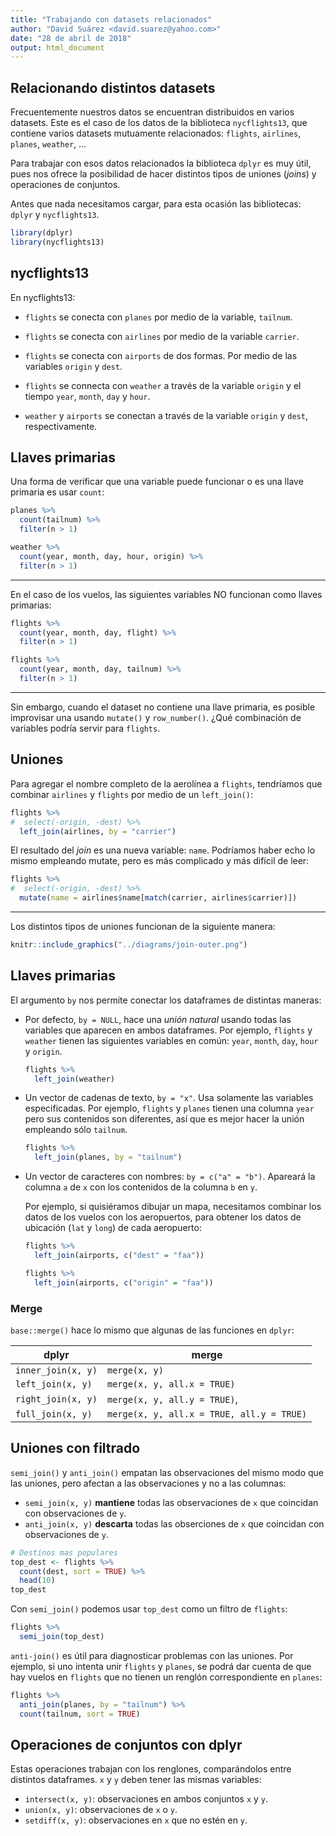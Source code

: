 ```yaml
---
title: "Trabajando con datasets relacionados"
author: "David Suárez <david.suarez@yahoo.com>"
date: "28 de abril de 2018"
output: html_document
---
```

## Relacionando distintos datasets

Frecuentemente nuestros datos se encuentran distribuidos en varios datasets. Este es el caso de los datos de la biblioteca `nycflights13`, que contiene varios datasets mutuamente relacionados: `flights`, `airlines`, `planes`, `weather`, ...

Para trabajar con esos datos relacionados la biblioteca `dplyr` es muy útil, pues nos ofrece la posibilidad de hacer distintos tipos de uniones (*joins*) y operaciones de conjuntos.

Antes que nada necesitamos cargar, para esta ocasión las bibliotecas: `dplyr` y `nycflights13`.

```r
library(dplyr)
library(nycflights13)
```

## nycflights13

En nycflights13:

* `flights` se conecta con `planes` por medio de la variable, `tailnum`. 

* `flights` se conecta con `airlines` por medio de la variable `carrier`.

* `flights` se conecta con `airports` de dos formas. Por medio de las variables `origin` y `dest`.

* `flights` se connecta con `weather` a través de la variable `origin` y el tiempo
  `year`, `month`, `day` y `hour`.
  
* `weather` y `airports` se conectan a través de la variable `origin` y `dest`, respectivamente.

## Llaves primarias

Una forma de verificar que una variable puede funcionar o es una llave primaria es usar `count`:

```r
planes %>% 
  count(tailnum) %>% 
  filter(n > 1)

weather %>% 
  count(year, month, day, hour, origin) %>% 
  filter(n > 1)
```

---

En el caso de los vuelos, las siguientes variables NO funcionan como llaves primarias:

```r
flights %>% 
  count(year, month, day, flight) %>% 
  filter(n > 1)

flights %>% 
  count(year, month, day, tailnum) %>% 
  filter(n > 1)
```

---

Sin embargo, cuando el dataset no contiene una llave primaria, es posible improvisar una usando `mutate()` y `row_number()`. ¿Qué combinación de variables podría servir para `flights`.

## Uniones

Para agregar el nombre completo de la aerolínea a `flights`, tendríamos que combinar `airlines` y `flights` por medio de un `left_join()`:

```r
flights %>%
#  select(-origin, -dest) %>% 
  left_join(airlines, by = "carrier")
```

El resultado del *join* es una nueva variable: `name`. Podríamos haber echo lo mismo empleando mutate, pero es más complicado y más difícil de leer:

```r
flights %>%
#  select(-origin, -dest) %>% 
  mutate(name = airlines$name[match(carrier, airlines$carrier)])
```

---

Los distintos tipos de uniones funcionan de la siguiente manera:

```r
knitr::include_graphics("../diagrams/join-outer.png")
```

## Llaves primarias

El argumento `by` nos permite conectar los dataframes de distintas maneras:

  * Por defecto, `by = NULL`, hace una *unión natural* usando todas las variables que aparecen en ambos dataframes. Por ejemplo, `flights` y `weather` tienen las siguientes variables en común: `year`, `month`, `day`, `hour` y `origin`.

    ```r
    flights %>% 
      left_join(weather)
    ```

  * Un vector de cadenas de texto, `by = "x"`. Usa solamente las variables especificadas. Por ejemplo, `flights` y `planes` tienen una columna `year` pero sus contenidos son diferentes, así que es mejor hacer la unión empleando sólo `tailnum`.

    ```r
    flights %>% 
      left_join(planes, by = "tailnum")
    ```

  * Un vector de caracteres con nombres: `by = c("a" = "b")`. Apareará la columna `a` de `x` con los contenidos de la columna `b` en `y`.

    Por ejemplo, si quisiéramos dibujar un mapa, necesitamos combinar los datos de los vuelos con los aeropuertos, para obtener los datos de ubicación (`lat` y `long`) de cada aeropuerto:

    ```r
    flights %>% 
      left_join(airports, c("dest" = "faa"))
    
    flights %>% 
      left_join(airports, c("origin" = "faa"))
    ```

### Merge

`base::merge()` hace lo mismo que algunas de las funciones en `dplyr`:

dplyr              | merge
-------------------|-------------------------------------------
`inner_join(x, y)` | `merge(x, y)`
`left_join(x, y)`  | `merge(x, y, all.x = TRUE)`
`right_join(x, y)` | `merge(x, y, all.y = TRUE)`,
`full_join(x, y)`  | `merge(x, y, all.x = TRUE, all.y = TRUE)`

## Uniones con filtrado

`semi_join()` y `anti_join()` empatan las observaciones del mismo modo que las uniones, pero afectan a las observaciones y no a las columnas:

* `semi_join(x, y)` __mantiene__ todas las observaciones de `x` que coincidan con observaciones de `y`.
* `anti_join(x, y)` __descarta__ todas las obserciones de `x` que coincidan con observaciones de `y`.

```r
# Destinos mas populares
top_dest <- flights %>%
  count(dest, sort = TRUE) %>%
  head(10)
top_dest
```

Con `semi_join()` podemos usar `top_dest` como un filtro de `flights`:

```r
flights %>% 
  semi_join(top_dest)
```

`anti-join()` es útil para diagnosticar problemas con las uniones. Por ejemplo, si uno intenta unir `flights` y `planes`, se podrá dar cuenta de que hay vuelos en `flights` que no tienen un renglón correspondiente en `planes`:

```r
flights %>%
  anti_join(planes, by = "tailnum") %>%
  count(tailnum, sort = TRUE)
```

## Operaciones de conjuntos con dplyr

Estas operaciones trabajan con los renglones, comparándolos entre distintos dataframes. `x` y `y` deben tener las mismas variables:

* `intersect(x, y)`: observaciones en ambos conjuntos `x` y `y`.
* `union(x, y)`: observaciones de `x` o `y`.
* `setdiff(x, y)`: observaciones en `x` que no estén en `y`.